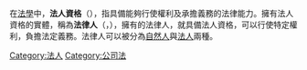 {{expert|time=2020-06-07T16:31:42+00:00}}
在[[法學|法學]]中，'''法人資格'''（{{lang-en|Legal personality}}），指具備能夠行使權利及承擔義務的法律能力。擁有法人資格的實體，稱為'''法律人'''（{{lang-la|persona iuris}}，{{lang-en|Legal persons}}），擁有{{link-en|法定資格|Capacity (law)}}的法律人，就具備法人資格，可以行使特定權利，負擔法定義務。法律人可以被分為[[自然人|自然人]]與[[法人|法人]]兩種。

[[Category:法人|Category:法人]]
[[Category:公司法|Category:公司法]]